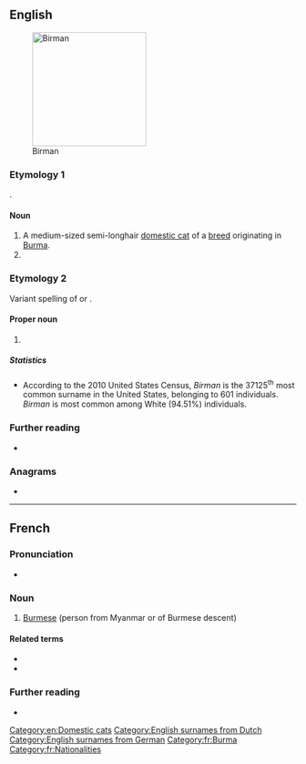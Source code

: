 {{also|birman}}
==English==
[[Image:Minerva-25.jpg|thumb|200px|Birman]]

===Etymology 1===
{{etyl|fr|en}} {{m|fr|birman||Burmese}}.

====Noun====
{{en-noun}}

# A medium-sized semi-longhair [[domestic cat]] of a [[breed]] originating in [[Burma]].
# {{obsolete form of|en|Burman||person from Burma}}

{{wikipedia}}
{{commonscat|Birman}}

===Etymology 2===
Variant spelling of {{der|en|nl|Bierman}} or {{der|en|de|Biermann}}.

====Proper noun====
{{en-proper noun|s}}

# {{surname|en}}

=====Statistics=====
* According to the 2010 United States Census, ''Birman'' is the 37125<sup>th</sup> most common surname in the United States, belonging to 601 individuals. ''Birman'' is most common among White (94.51%) individuals.

===Further reading===
* {{R:en:DAFN}}

===Anagrams===
* {{anagrams|en|a=abimnr|Birnam|Bramin|NIBMAR|imbarn|minbar}}

[[Category:en:Domestic cats]]
[[Category:English surnames from Dutch]]
[[Category:English surnames from German]]

----

==French==

===Pronunciation===
* {{audio|fr|LL-Q150 (fra)-0x010C-Birman.wav|Audio}}

===Noun===
{{fr-noun|m|f=Birmane}}

# [[Burmese]] (person from Myanmar or of Burmese descent)

====Related terms====
* {{l|fr|birman}}
* {{l|fr|Birmanie}}

===Further reading===
* {{R:TLFi}}

[[Category:fr:Burma]]
[[Category:fr:Nationalities]]